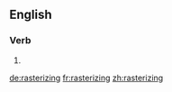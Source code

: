 ==English==

===Verb===
{{head|en|present participle}}

# {{present participle of|rasterize|lang=en|nocat=1}}

[[de:rasterizing]]
[[fr:rasterizing]]
[[zh:rasterizing]]